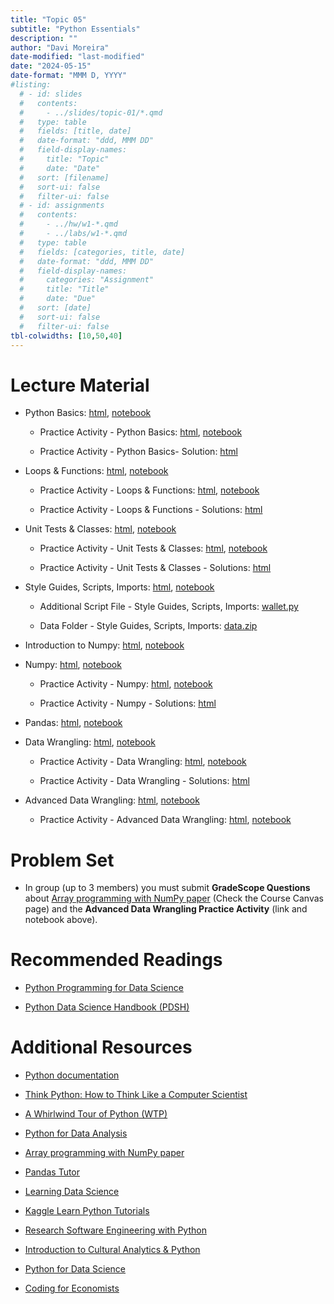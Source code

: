 ```yaml
---
title: "Topic 05"
subtitle: "Python Essentials"
description: ""
author: "Davi Moreira"
date-modified: "last-modified"
date: "2024-05-15"
date-format: "MMM D, YYYY"
#listing:
  # - id: slides
  #   contents:
  #     - ../slides/topic-01/*.qmd
  #   type: table
  #   fields: [title, date]
  #   date-format: "ddd, MMM DD"
  #   field-display-names:
  #     title: "Topic"
  #     date: "Date"
  #   sort: [filename]
  #   sort-ui: false
  #   filter-ui: false
  # - id: assignments
  #   contents:
  #     - ../hw/w1-*.qmd
  #     - ../labs/w1-*.qmd
  #   type: table
  #   fields: [categories, title, date]
  #   date-format: "ddd, MMM DD"
  #   field-display-names:
  #     categories: "Assignment"
  #     title: "Title"
  #     date: "Due"
  #   sort: [date]
  #   sort-ui: false
  #   filter-ui: false
tbl-colwidths: [10,50,40]
---
```


```{=html}
<!---# Slides

-   [Topic 01:Introduction, Set up, IDEs, Command line](/slides/topic-02.html)

--->
```
# Lecture Material

-   Python Basics: [html](/lecture_material/material-topic-05/01-py-basics.html){target="_blank"}, [notebook](https://github.com/davi-moreira/2024Summer1_dsc_emory_qtm_350/blob/main/docs/lecture_material/material-topic-05/_01-py-basics.ipynb){target="_blank"}

    -   Practice Activity - Python Basics: [html](/lecture_material/material-topic-05/01-py-basics-practice.html){target="_blank"}, [notebook](https://github.com/davi-moreira/2024Summer1_dsc_emory_qtm_350/blob/main/docs/lecture_material/material-topic-05/_01-py-basics-practice.ipynb){target="_blank"}

    -   Practice Activity - Python Basics- Solution: [html](/lecture_material/material-topic-05/01-py-basics-practice-solutions.html){target="_blank"}

-   Loops & Functions: [html](/lecture_material/material-topic-05/02-py-loops-functions.html){target="_blank"}, [notebook](https://github.com/davi-moreira/2024Summer1_dsc_emory_qtm_350/blob/main/docs/lecture_material/material-topic-05/_02-py-loops-functions.ipynb){target="_blank"}

    -   Practice Activity - Loops & Functions: [html](/lecture_material/material-topic-05/02-py-loops-functions-practice.html){target="_blank"}, [notebook](https://github.com/davi-moreira/2024Summer1_dsc_emory_qtm_350/blob/main/docs/lecture_material/material-topic-05/_02-py-loops-functions-practice.ipynb){target="_blank"}

    -   Practice Activity - Loops & Functions - Solutions: [html](/lecture_material/material-topic-05/02-py-loops-functions-practice-solutions.html){target="_blank"}

-   Unit Tests & Classes: [html](/lecture_material/material-topic-05/03-py-tests-classes.html){target="_blank"}, [notebook](https://github.com/davi-moreira/2024Summer1_dsc_emory_qtm_350/blob/main/docs/lecture_material/material-topic-05/_03-py-tests-classes.ipynb){target="_blank"}

    -   Practice Activity - Unit Tests & Classes: [html](/lecture_material/material-topic-05/03-py-tests-classes-practice.html){target="_blank"}, [notebook](https://github.com/davi-moreira/2024Summer1_dsc_emory_qtm_350/blob/main/docs/lecture_material/material-topic-05/_03-py-tests-classes-practice.ipynb){target="_blank"}

    -   Practice Activity - Unit Tests & Classes - Solutions: [html](/lecture_material/material-topic-05/03-py-tests-classes-practice-solutions.html){target="_blank"}


-   Style Guides, Scripts, Imports: [html](/lecture_material/material-topic-05/04-py-style-scripts-imports.html){target="_blank"}, [notebook](https://github.com/davi-moreira/2024Summer1_dsc_emory_qtm_350/blob/main/docs/lecture_material/material-topic-05/_04-py-style-scripts-imports.ipynb){target="_blank"}

    -   Additional Script File - Style Guides, Scripts, Imports: [wallet.py](https://github.com/davi-moreira/2024Summer1_dsc_emory_qtm_350/blob/main/docs/lecture_material/material-topic-05/wallet.py){target="_blank"}

    -   Data Folder - Style Guides, Scripts, Imports: [data.zip](https://github.com/davi-moreira/2024Summer1_dsc_emory_qtm_350/blob/main/docs/lecture_material/material-topic-05/data.zip){target="_blank"}

<!---

    -   Practice Activity - Style Guides, Scripts, Imports: [html](/lecture_material/material-topic-05/04-py-style-scripts-imports-practice.html){target="_blank"}, [notebook](https://github.com/davi-moreira/2024Summer1_dsc_emory_qtm_350/blob/main/docs/lecture_material/material-topic-05/_04-py-style-scripts-imports-practice.ipynb){target="_blank"}

    -   Practice Activity - Style Guides, Scripts, Imports - Solutions: [html](/lecture_material/material-topic-05/04-py-style-scripts-imports-practice-solutions.html){target="_blank"}

--->

-   Introduction to Numpy: [html](/lecture_material/material-topic-05/05-py-numpy.html){target="_blank"}, [notebook](https://github.com/davi-moreira/2024Summer1_dsc_emory_qtm_350/blob/main/docs/lecture_material/material-topic-05/_05-py-numpy.ipynb){target="_blank"}

-   Numpy: [html](/lecture_material/material-topic-05/06-py-numpy-addendum.html){target="_blank"}, [notebook](https://github.com/davi-moreira/2024Summer1_dsc_emory_qtm_350/blob/main/docs/lecture_material/material-topic-05/_06-py-numpy-addendum.ipynb){target="_blank"}

    -   Practice Activity - Numpy: [html](/lecture_material/material-topic-05/06-py-numpy-practice.html){target="_blank"}, [notebook](https://github.com/davi-moreira/2024Summer1_dsc_emory_qtm_350/blob/main/docs/lecture_material/material-topic-05/_06-py-numpy-practice.ipynb){target="_blank"}

    -   Practice Activity - Numpy - Solutions: [html](/lecture_material/material-topic-05/06-py-numpy-practice-solutions.html){target="_blank"}


-   Pandas: [html](/lecture_material/material-topic-05/07-py-pandas.html){target="_blank"}, [notebook](https://github.com/davi-moreira/2024Summer1_dsc_emory_qtm_350/blob/main/docs/lecture_material/material-topic-05/_07-py-pandas.ipynb){target="_blank"}

<!---

    -   Practice Activity - Pandas: [html](/lecture_material/material-topic-05/07-py-pandas-practice.html){target="_blank"}, [notebook](https://github.com/davi-moreira/2024Summer1_dsc_emory_qtm_350/blob/main/docs/lecture_material/material-topic-05/_07-py-pandas-practice.ipynb){target="_blank"}


    -   Practice Activity - Pandas - Solutions: [html](/lecture_material/material-topic-05/07-py-pandas-practice-solutions.html){target="_blank"}

--->

-   Data Wrangling: [html](/lecture_material/material-topic-05/08-py-wrangling-basics.html){target="_blank"}, [notebook](https://github.com/davi-moreira/2024Summer1_dsc_emory_qtm_350/blob/main/docs/lecture_material/material-topic-05/_08-py-wrangling-basics.ipynb){target="_blank"}

    -   Practice Activity - Data Wrangling: [html](/lecture_material/material-topic-05/08-py-wrangling-basics-practice.html){target="_blank"}, [notebook](https://github.com/davi-moreira/2024Summer1_dsc_emory_qtm_350/blob/main/docs/lecture_material/material-topic-05/_08-py-wrangling-basics-practice.ipynb){target="_blank"}

    -   Practice Activity - Data Wrangling - Solutions: [html](/lecture_material/material-topic-05/08-py-wrangling-basics-practice-solutions.html){target="_blank"}


-   Advanced Data Wrangling: [html](/lecture_material/material-topic-05/09-py-wrangling-advanced.html){target="_blank"}, [notebook](https://github.com/davi-moreira/2024Summer1_dsc_emory_qtm_350/blob/main/docs/lecture_material/material-topic-05/_09-py-wrangling-advanced.ipynb){target="_blank"}

    -   Practice Activity - Advanced Data Wrangling: [html](/lecture_material/material-topic-05/09-py-wrangling-advanced-practice.html){target="_blank"}, [notebook](https://github.com/davi-moreira/2024Summer1_dsc_emory_qtm_350/blob/main/docs/lecture_material/material-topic-05/_09-py-wrangling-advanced-practice.ipynb){target="_blank"}

<!---
    -   Practice Activity - Advanced Data Wrangling - Solutions: [html](/lecture_material/material-topic-05/09-py-wrangling-advanced-practice-solutions.html){target="_blank"}
--->

# Problem Set

-   In group (up to 3 members) you must submit **GradeScope Questions** about [Array programming with NumPy paper](https://www.nature.com/articles/s41586-020-2649-2){target="_blank"} (Check the Course Canvas page) and the **Advanced Data Wrangling Practice Activity** (link and notebook above).

# Recommended Readings

-   [Python Programming for Data Science](https://www.tomasbeuzen.com/python-programming-for-data-science/README.html){target="_blank"}

-   [Python Data Science Handbook (PDSH)](https://github.com/jakevdp/PythonDataScienceHandbook){target="_blank"}

# Additional Resources

-   [Python documentation](https://docs.python.org/3/index.html){target="_blank"}

-   [Think Python: How to Think Like a Computer Scientist](https://greenteapress.com/wp/think-python/){target="_blank"}

-   [A Whirlwind Tour of Python (WTP)](https://jakevdp.github.io/WhirlwindTourOfPython/index.html){target="_blank"}

-   [Python for Data Analysis](https://wesmckinney.com/book/){target="_blank"}

-   [Array programming with NumPy paper](https://www.nature.com/articles/s41586-020-2649-2){target="_blank"}

-   [Pandas Tutor](https://pandastutor.com/index.html)

-   [Learning Data Science](https://www.oreilly.com/library/view/learning-data-science/9781098112998/)

-   [Kaggle Learn Python Tutorials](https://www.kaggle.com/learn/python){target="_blank"}

-   [Research Software Engineering with Python](https://merely-useful.tech/py-rse/index.html)

-   [Introduction to Cultural Analytics & Python](https://melaniewalsh.github.io/Intro-Cultural-Analytics/welcome.html)

-   [Python for Data Science](https://aeturrell.github.io/python4DS/welcome.html)

-   [Coding for Economists](https://aeturrell.github.io/coding-for-economists/intro.htm)
